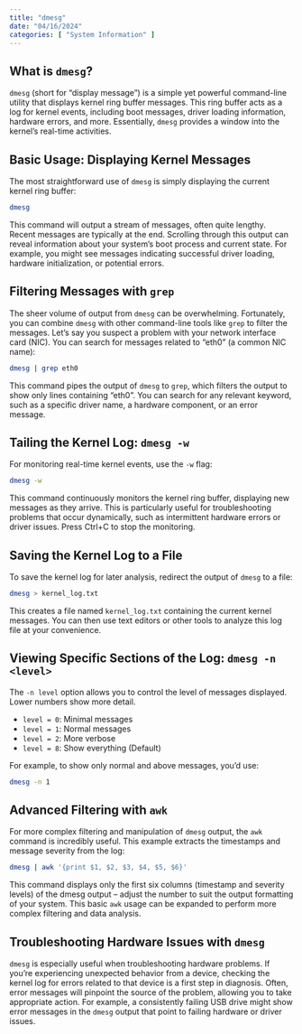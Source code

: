 ```yaml
---
title: "dmesg"
date: "04/16/2024"
categories: [ "System Information" ]
---
```

## What is `dmesg`?

`dmesg` (short for "display message") is a simple yet powerful command-line utility that displays kernel ring buffer messages.  This ring buffer acts as a log for kernel events, including boot messages, driver loading information, hardware errors, and more.  Essentially, `dmesg` provides a window into the kernel's real-time activities.


## Basic Usage: Displaying Kernel Messages

The most straightforward use of `dmesg` is simply displaying the current kernel ring buffer:

```bash
dmesg
```

This command will output a stream of messages, often quite lengthy. Recent messages are typically at the end. Scrolling through this output can reveal information about your system's boot process and current state. For example, you might see messages indicating successful driver loading, hardware initialization, or potential errors.


## Filtering Messages with `grep`

The sheer volume of output from `dmesg` can be overwhelming.  Fortunately, you can combine `dmesg` with other command-line tools like `grep` to filter the messages.  Let's say you suspect a problem with your network interface card (NIC). You can search for messages related to "eth0" (a common NIC name):

```bash
dmesg | grep eth0
```

This command pipes the output of `dmesg` to `grep`, which filters the output to show only lines containing "eth0". You can search for any relevant keyword, such as a specific driver name, a hardware component, or an error message.


## Tailing the Kernel Log: `dmesg -w`

For monitoring real-time kernel events, use the `-w` flag:

```bash
dmesg -w
```

This command continuously monitors the kernel ring buffer, displaying new messages as they arrive.  This is particularly useful for troubleshooting problems that occur dynamically, such as intermittent hardware errors or driver issues.  Press Ctrl+C to stop the monitoring.

## Saving the Kernel Log to a File

To save the kernel log for later analysis, redirect the output of `dmesg` to a file:

```bash
dmesg > kernel_log.txt
```

This creates a file named `kernel_log.txt` containing the current kernel messages.  You can then use text editors or other tools to analyze this log file at your convenience.


##  Viewing Specific Sections of the Log:  `dmesg -n <level>`


The `-n level` option allows you to control the level of messages displayed. Lower numbers show more detail.

* `level = 0`: Minimal messages
* `level = 1`: Normal messages
* `level = 2`: More verbose
* `level = 8`: Show everything (Default)


For example, to show only normal and above messages, you'd use:

```bash
dmesg -n 1
```

## Advanced Filtering with `awk`

For more complex filtering and manipulation of `dmesg` output, the `awk` command is incredibly useful.  This example extracts the timestamps and message severity from the log:

```bash
dmesg | awk '{print $1, $2, $3, $4, $5, $6}'
```

This command displays only the first six columns (timestamp and severity levels) of the dmesg output – adjust the number to suit the output formatting of your system. This basic `awk` usage can be expanded to perform more complex filtering and data analysis.



##  Troubleshooting Hardware Issues with `dmesg`


`dmesg` is especially useful when troubleshooting hardware problems. If you're experiencing unexpected behavior from a device, checking the kernel log for errors related to that device is a first step in diagnosis. Often, error messages will pinpoint the source of the problem, allowing you to take appropriate action. For example, a consistently failing USB drive might show error messages in the `dmesg` output that point to failing hardware or driver issues.

